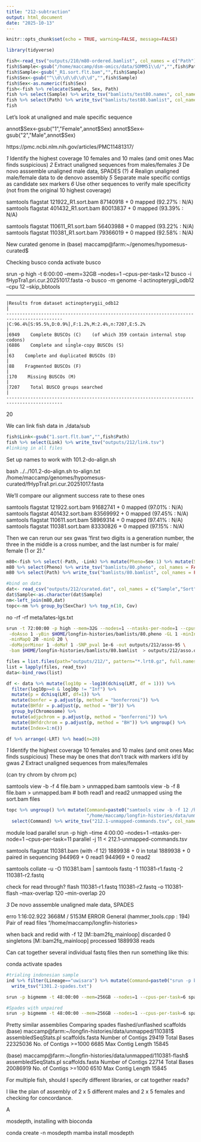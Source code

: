 ```yaml
---
title: "212-subtraction"
output: html_document
date: "2025-10-13"
---
```


```r
knitr::opts_chunk$set(echo = TRUE, warning=FALSE, message=FALSE)
```

```r
library(tidyverse)
```


```r
fish<-read_tsv("outputs/210/m80-ordered.bamlist", col_names = c("Path"))
fish$Sample<-gsub("/home/maccamp/dsm-omics/data/SOMM51\\d/","",fish$Path)
fish$Sample<-gsub("_R1.sort.flt.bam","",fish$Sample)
fish$Sex<-gsub("^\\d\\d\\d\\d\\d","",fish$Sample)
fish$Sex<-as.numeric(fish$Sex)
fish<-fish %>% relocate(Sample, Sex, Path)
fish %>% select(Sample) %>% write_tsv("bamlists/test80.names", col_names = FALSE)
fish %>% select(Path) %>% write_tsv("bamlists/test80.bamlist", col_names = FALSE)
fish
```


Let's look at unaligned and male specific sequence

annot$Sex<-gsub("1","Female",annot$Sex)
annot$Sex<-gsub("2","Male",annot$Sex)

https://pmc.ncbi.nlm.nih.gov/articles/PMC11481317/

_1_ Identify the highest coverage 10 females and 10 males (and omit ones Mac finds suspicious)
_2_ Extract unaligned sequences from males/females
_3_ De novo asssemble unaligned male data, SPADES (?)
_4_ Realign unaligned male/female data to de denovo assembly
_5_ Separate male specific contigs as candidate sex markers
_6_ Use other sequences to verify male specificity (not from the original 10 highest coverage)

samtools flagstat 121922_R1.sort.bam 87140918 + 0 mapped (92.27% : N/A)
samtools flagstat 401432_R1.sort.bam 80013837 + 0 mapped (93.39% : N/A)

samtools flagstat 110611_R1.sort.bam 56403988 + 0 mapped (93.22% : N/A)
samtools flagstat 110381_R1.sort.bam 79366019 + 0 mapped (92.58% : N/A)


New curated genome in 
(base) maccamp@farm:~/genomes/hypomesus-curated$

Checking busco 
conda activate busco

srun -p high -t 6:00:00 --mem=32GB --nodes=1 --cpus-per-task=12 busco -i fHypTra1.pri.cur.20251017.fasta -o busco -m genome -l actinopterygii_odb12 --cpu 12 --skip_bbtools

 -------------------------------------------------------------------------------------------
    |Results from dataset actinopterygii_odb12                                                 |
    -------------------------------------------------------------------------------------------
    |C:96.4%[S:95.5%,D:0.9%],F:1.2%,M:2.4%,n:7207,E:5.2%                                       |
    |6949    Complete BUSCOs (C)    (of which 359 contain internal stop codons)                |
    |6886    Complete and single-copy BUSCOs (S)                                               |
    |63    Complete and duplicated BUSCOs (D)                                                  |
    |88    Fragmented BUSCOs (F)                                                               |
    |170    Missing BUSCOs (M)                                                                 |
    |7207    Total BUSCO groups searched                                                       |
    -------------------------------------------------------------------------------------------
20


We can link fish data in ./data/sub
```r
fish$Link<-gsub("1.sort.flt.bam","",fish$Path) 
fish %>% select(Link) %>% write_tsv("outputs/212/link.tsv")
#linking in all files
```

Set up names to work with 101.2-do-align.sh

bash ../../101.2-do-align.sh to-align.txt /home/maccamp/genomes/hypomesus-curated/fHypTra1.pri.cur.20251017.fasta


We'll compare our alignment success rate to these ones

samtools flagstat 121922.sort.bam 91682741 + 0 mapped (97.01% : N/A)
samtools flagstat 401432.sort.bam 83569992 + 0 mapped (97.45% : N/A)
samtools flagstat 110611.sort.bam 58969314 + 0 mapped (97.41% : N/A)
samtools flagstat 110381.sort.bam 83330826 + 0 mapped (97.15% : N/A)

Then we can rerun our sex gwas
'first two digits is a generation number, the three in the middle is a cross number, and the last number is for male/ female (1 or 2)."
```r
m80<-fish %>% select(-Path, -Link) %>% mutate(Pheno=Sex-1) %>% mutate(SexChar=ifelse(Sex==2, "Female","Male")) %>% mutate(Path=paste0("/home/maccamp/longfin-histories/data/sub/",Sample,".sort.flt.bam"))
m80 %>% select(Pheno) %>% write_tsv("bamlists/80.pheno", col_names = FALSE)
m80 %>% select(Path) %>% write_tsv("bamlists/80.bamlist", col_names = FALSE)

#bind on data
dat<- read_csv("outputs/212/curated.dat", col_names = c("Sample","Sort","Dedup","Cov"))
dat$Sample<-as.character(dat$Sample)
nm<-left_join(m80,dat)
topc<-nm %>% group_by(SexChar) %>% top_n(10, Cov)

```

no -rf -rf meta/lates-lgs.txt
```sh
srun -t 72:00:00 -p high --mem=32G --nodes=1 --ntasks-per-node=1 --cpus-per-task=12 $HOME/angsd/angsd -P 12 \
 -doAsso 1 -yBin $HOME/longfin-histories/bamlists/80.pheno -GL 1 -minInd 76 -minMaf 0.10 \
 -minMapQ 20 -minQ 20 \
 -doMajorMinor 1 -doMaf 1 -SNP_pval 1e-6 -out outputs/212/asso-95 \
 -bam $HOME/longfin-histories/bamlists/80.bamlist  > outputs/212/asso.out 2> outputs/212/asso.err &
```

```r
files = list.files(path="outputs/212/", pattern="*.lrt0.gz", full.names = TRUE)
list = lapply(files, read_tsv)
data<-bind_rows(list)
```

```r
df <- data %>% mutate(log10p = -log10(dchisq(LRT, df = 1))) %>%
  filter(log10p>=0 & log10p != "Inf") %>%
  mutate(p = dchisq(LRT, df=1)) %>%
  mutate(bonfer = p.adjust(p, method = "bonferroni")) %>% 
  mutate(BHfdr = p.adjust(p, method = "BH")) %>%
  group_by(Chromosome) %>%
  mutate(adjpchrom = p.adjust(p, method = "bonferroni")) %>%
  mutate(BHfdrchrom = p.adjust(p, method = "BH")) %>% ungroup() %>%
  mutate(Index=1:n())

df %>% arrange(-LRT) %>% head(n=20)
```



_1_ Identify the highest coverage 10 females and 10 males (and omit ones Mac finds suspicious)
These may be ones that don't track with markers id'd by gwas
_2_ Extract unaligned sequences from males/females

(can try chrom by chrom pc)

samtools view -b -f 4 file.bam > unmapped.bam
samtools view -b -f 8 file.bam > unmapped.bam # both read1 and read2 unmapped
using the sort.bam files

```r
topc %>% ungroup() %>% mutate(Command=paste0("samtools view -b -f 12 /home/maccamp/longfin-histories/data/sub/",Sample,".sort.bam > ",
                              "/home/maccamp/longfin-histories/data/unmapped/",Sample,".bam; samtools collate -u -O /home/maccamp/longfin-histories/data/unmapped/",Sample,".bam | samtools fastq -1 /home/maccamp/longfin-histories/data/unmapped/",Sample,"-r1.fastq -2 /home/maccamp/longfin-histories/data/unmapped/",Sample,"-r2.fastq")) %>%
  select(Command) %>% write_tsv("212.1-unmapped-commands.tsv", col_names = FALSE)
```

module load parallel
srun -p high –time 4:00:00 –nodes=1 –ntasks-per-node=1 –cpus-per-task=11 parallel -j 11 < 212.1-unmapped-commands.tsv



samtools flagstat 110381.bam (with -f 12)
1889938 + 0 in total 
1889938 + 0 paired in sequencing
944969 + 0 read1
944969 + 0 read2

samtools collate -u -O 110381.bam | samtools fastq -1 110381-r1.fastq -2 110381-r2.fastq

check for read through?
flash 110381-r1.fastq 110381-r2.fastq -o 110381-flash --max-overlap 120  --min-overlap 20

_3_ De novo asssemble unaligned male data, SPADES

erro   1:16:02.922  3668M / 5153M ERROR   General                 (hammer_tools.cpp          : 194)   Pair of read files "/home/maccamp/longfin-histories>

when back and redid with -f 12
[M::bam2fq_mainloop] discarded 0 singletons
[M::bam2fq_mainloop] processed 1889938 reads

Can cat together several individual fastq files then run something like this:

conda activate spades
```r
#trialing indonesian sample
ind %>% filter(Lineage=="uwisara") %>% mutate(Command=paste0("srun -p bigmemm -t 168:00:00 --mem=520GB --nodes=1 --cpus-per-task=6 spades.py --phred-offset 33 -1 data/uwisara/",Run,"-R1.fastq.gz -2 data/uwisara/",Run,"-R2.fastq.gz -o data/denovo/",Run," > data/denovo/",Run,".out 2> data/denovo/",Run,".err &")) %>% select(Command) %>%
  write_tsv("1301.2-spades.txt")
```


```sh
srun -p bigmemm -t 48:00:00 --mem=256GB --nodes=1 --cpus-per-task=6 spades.py --phred-offset 33 -1 data/unmapped/110381-r1.fastq -2 data/unmapped/110381-r2.fastq -o data/unmapped/110381 > data/unmapped/110381.out 2> data/unmapped/110381.err & 

#Spades with unpaired
srun -p bigmemm -t 48:00:00 --mem=256GB --nodes=1 --cpus-per-task=6 spades.py --phred-offset 33 -1 data/unmapped/110381-flash.notCombined_1.fastq -2 data/unmapped/110381-flash.notCombined_2.fastq --merged data/unmapped/110381-flash.extendedFrags.fastq -o data/unmapped/110381-flash > data/unmapped/110381-flash.out 2> data/unmapped/110381-flash.err & 
````


Pretty similar assemblies
Comparing spades flashed/unflashed scaffolds
(base) maccamp@farm:~/longfin-histories/data/unmapped/110381$ assembledSeqStats.pl scaffolds.fasta 
Number of Contigs	29419
Total Bases	22325036
No. of Contigs >=1000	6685
Max Contig Length	15845

(base) maccamp@farm:~/longfin-histories/data/unmapped/110381-flash$ assembledSeqStats.pl scaffolds.fasta 
Number of Contigs	22714
Total Bases	20086919
No. of Contigs >=1000	6510
Max Contig Length	15845

For multiple fish, should I specify different libraries, or cat together reads?


I like the plan of assembly of 2 x 5 different males and 2 x 5 females and checking for concordance.


A

mosdepth, installing with bioconda

conda create -n mosdepth
mamba install mosdepth
